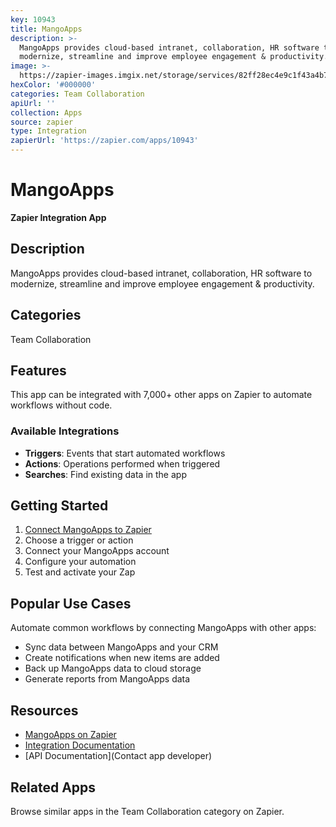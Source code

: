 ```yaml
---
key: 10943
title: MangoApps
description: >-
  MangoApps provides cloud-based intranet, collaboration, HR software to
  modernize, streamline and improve employee engagement & productivity.
image: >-
  https://zapier-images.imgix.net/storage/services/82ff28ec4e9c1f43a4b7308b39a60fbe.png?auto=format%2Ccompress&ixlib=python-3.0.0&q=50
hexColor: '#000000'
categories: Team Collaboration
apiUrl: ''
collection: Apps
source: zapier
type: Integration
zapierUrl: 'https://zapier.com/apps/10943'
---
```

# MangoApps

**Zapier Integration App**

## Description

MangoApps provides cloud-based intranet, collaboration, HR software to modernize, streamline and improve employee engagement & productivity.

## Categories

Team Collaboration

## Features

This app can be integrated with 7,000+ other apps on Zapier to automate workflows without code.

### Available Integrations

- **Triggers**: Events that start automated workflows
- **Actions**: Operations performed when triggered
- **Searches**: Find existing data in the app

## Getting Started

1. [Connect MangoApps to Zapier](https://zapier.com/apps/10943)
2. Choose a trigger or action
3. Connect your MangoApps account
4. Configure your automation
5. Test and activate your Zap

## Popular Use Cases

Automate common workflows by connecting MangoApps with other apps:

- Sync data between MangoApps and your CRM
- Create notifications when new items are added
- Back up MangoApps data to cloud storage
- Generate reports from MangoApps data

## Resources

- [MangoApps on Zapier](https://zapier.com/apps/10943)
- [Integration Documentation](https://zapier.com/apps/10943/integrations)
- [API Documentation](Contact app developer)

## Related Apps

Browse similar apps in the Team Collaboration category on Zapier.
